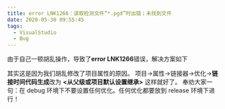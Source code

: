 ```yaml
---
title: error LNK1266：读取检测文件“*.pgd”时出错；未找到文件
date: 2020-05-30 09:55:45
tags:
  - VisualStudio
  - Bug
---
```


由于自己一顿胡乱操作，导致了**error LNK1266**错误，解决方案如下

其实这是因为我们胡乱修改了项目属性的原因。
项目->属性->链接器->优化->**链接时间代码生成**改为 **\<从父级或项目默认设置继承>** 这样就好了。
奉劝大家一句：在 debug 环境下不要设置任何优化。任何优化都要放到 release 环境下进行！
